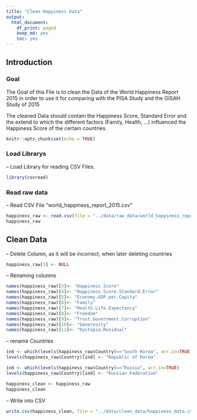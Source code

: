 ```yaml
---
title: "Clean Happiness Data"
output:
  html_document:
    df_print: paged
    keep_md: yes
    toc: yes
---
```


## Introduction

### Goal

The Goal of this File is to clean the Data of the World Happiness Report 2015 in order to use it for comparing with the PISA Study and the GISAH Study of 2015
  
The cleaned Data should contain the Happiness Score, Standard Error and the extend to which the different factors (Family, Health, ...) influenced the Happiness Score of the certain countries.

```r
knitr::opts_chunk$set(echo = TRUE)
```
### Load Librarys

-- Load Library for reading CSV Files.

```r
library(csvread)
```

### Read raw data

-- Read CSV File "world_happiness_report_2015.csv"  

```r
happiness_raw <- read.csv(file = "../data/raw_data/world_happiness_report_2015.csv", header = TRUE)
happiness_raw
```

## Clean Data

-- Delete Column, as it will be incorrect, when later deleting countries

```r
happiness_raw[3] <- NULL
```

-- Renaming columns

```r
names(happiness_raw)[3]<- "Happiness.Score"
names(happiness_raw)[4]<- "Happiness.Score.Standard.Error"
names(happiness_raw)[5]<- "Economy.GDP.per.Capita"
names(happiness_raw)[6]<- "Family"
names(happiness_raw)[7]<- "Health.Life.Expectancy"
names(happiness_raw)[8]<- "Freedom"
names(happiness_raw)[9]<- "Trust.Government.Corruption"
names(happiness_raw)[10]<- "Generosity"
names(happiness_raw)[11]<- "Dystopia.Residual"
```

-- rename Countries  

```r

ind <- which(levels(happiness_raw$Country)=="South Korea", arr.in=TRUE)
levels(happiness_raw$Country)[ind] <- "Republic of Korea"

ind <- which(levels(happiness_raw$Country)=="Russia", arr.in=TRUE)
levels(happiness_raw$Country)[ind] <- "Russian Federation"

happiness_clean <- happiness_raw
happiness_clean
```

-- Write into CSV

```r
write.csv(happiness_clean, file = "../data/clean_data/happiness_data.csv",row.names=FALSE, na="", col.names = TRUE)

```